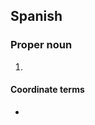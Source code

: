 ==Spanish==

===Proper noun===
{{head|es|proper noun|g=m}}

# {{l|en|NAFTA|gloss=North American Free Trade Agreement}} {{initialism of|lang=es|[[tratado|Tratado]] de [[libre comercio|Libre Comercio]] de [[América del Norte]]}}

====Coordinate terms====
* {{l|es|AEUMC|gloss=Acuerdo Estados Unidos-México-Canadá}}